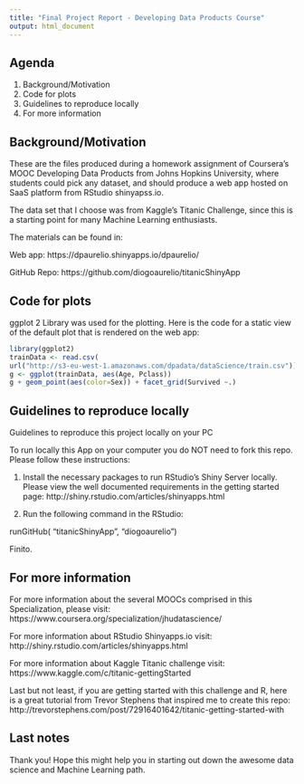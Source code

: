 ```yaml
---
title: "Final Project Report - Developing Data Products Course"
output: html_document
---
```


## Agenda

1. Background/Motivation
2. Code for plots
3. Guidelines to reproduce locally
4. For more information


## Background/Motivation

These are the files produced during a homework assignment of Coursera's MOOC Developing Data Products from Johns Hopkins University, where students could pick any dataset, and should produce a web app hosted on SaaS platform from RStudio shinyapss.io.

The data set that I choose was from Kaggle's Titanic Challenge, since this is a starting point for many Machine Learning enthusiasts. 

The materials can be found in:

Web app: https://dpaurelio.shinyapps.io/dpaurelio/

GitHub Repo: https://github.com/diogoaurelio/titanicShinyApp



## Code for plots

ggplot 2 Library was used for the plotting. Here is the code for a static view of the default plot that is rendered on the web app:
```r
library(ggplot2)
trainData <- read.csv(
url("http://s3-eu-west-1.amazonaws.com/dpadata/dataScience/train.csv"))
g <- ggplot(trainData, aes(Age, Pclass))
g + geom_point(aes(color=Sex)) + facet_grid(Survived ~.)
```

 

## Guidelines to reproduce locally

Guidelines to reproduce this project locally on your PC

To run locally this App on your computer you do NOT need to fork this repo. Please follow these instructions:

1. Install the necessary packages to run RStudio's Shiny Server locally. Please view the well documented requirements in the getting started page: http://shiny.rstudio.com/articles/shinyapps.html

2. Run the following command in the RStudio:

 runGitHub( "titanicShinyApp", "diogoaurelio")

Finito.


## For more information
For more information about the several MOOCs comprised in this Specialization, please visit:
https://www.coursera.org/specialization/jhudatascience/

For more information about RStudio Shinyapps.io visit:
http://shiny.rstudio.com/articles/shinyapps.html

For more information about Kaggle Titanic challenge visit:
https://www.kaggle.com/c/titanic-gettingStarted

Last but not least, if you are getting started with this challenge and R, here is a great tutorial from Trevor Stephens that inspired me to create this repo:
http://trevorstephens.com/post/72916401642/titanic-getting-started-with


## Last notes

Thank you! 
Hope this might help you in starting out down the awesome data science and Machine Learning path.

